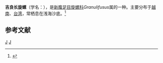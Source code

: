{{Speciesbox
| taxon = Granulifusus kiranus
| binomial_authority = Shuto, 1958
}}
'''吉良长旋螺'''（学名：''{{lang|la|Granulifusus kiranus}}''），是[[新腹足目|新腹足目]][[旋螺科|旋螺科]]''Granulifusus''属的一种。主要分布于[[越南|越南]]、[[台湾|台湾]]，常栖息在浅海沙底。<ref>{{cite web|url=http://shell.sinica.edu.tw/chinese/shellbase_detail.php?science_no=1163|title=国际贝库：吉良长旋螺|publisher=台湾贝类资料库|accessdate=2009-08-11|archive-date=2016-03-04|archive-url=https://web.archive.org/web/20160304123304/http://shell.sinica.edu.tw/chinese/shellbase_detail.php?science_no=1163|dead-url=no}}</ref>

== 参考文献 ==
{{reflist}}
{{Taxonbar|from=Q5596747}}

[[Category:纺锤螺亚科|J]]
[[Category:_1958年描述的动物|J]]